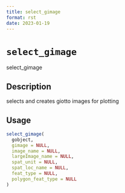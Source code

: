 ```yaml
--- 
title: select_gimage 
format: rst 
date: 2023-01-19 
--- 
```

# `select_gimage`

select_gimage


## Description

selects and creates giotto images for plotting


## Usage

```r
select_gimage(
  gobject,
  gimage = NULL,
  image_name = NULL,
  largeImage_name = NULL,
  spat_unit = NULL,
  spat_loc_name = NULL,
  feat_type = NULL,
  polygon_feat_type = NULL
)
```


